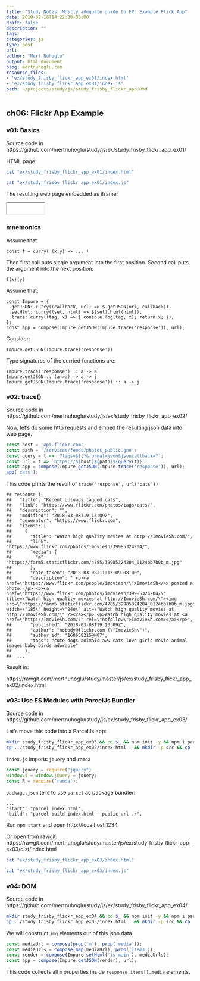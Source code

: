 ```yaml
---
title: "Study Notes: Mostly adequate guide to FP: Example Flick App"
date: 2018-02-16T14:22:38+03:00  
draft: false
description: ""
tags:
categories: js
type: post
url:
author: "Mert Nuhoglu"
output: html_document
blog: mertnuhoglu.com
resource_files:
- 'ex/study_frisby_flickr_app_ex01/index.html' 
- 'ex/study_frisby_flickr_app_ex01/index.js' 
path: ~/projects/study/js/study_frisby_flickr_app.Rmd
---
```


<style>
  .main-container {
    max-width: 1600px !important;
  }
</style>

## ch06: Flickr App Example

### v01: Basics 

Source code in https://github.com/mertnuhoglu/study/js/ex/study_frisby_flickr_app_ex01/

HTML page:

```bash
cat "ex/study_frisby_flickr_app_ex01/index.html" 
```

```bash
cat "ex/study_frisby_flickr_app_ex01/index.js" 
```

The resulting web page embedded as iframe:

<iframe src="ex/study_frisby_flickr_app_ex01/index.html" width="100" height="30"></iframe>

### mnemonics

Assume that:

    const f = curry( (x,y) => ... )

Then first call puts single argument into the first position. Second call puts the argument into the next position:

    f(x)(y)

Assume that:

    const Impure = {
      getJSON: curry((callback, url) => $.getJSON(url, callback)),
      setHtml: curry((sel, html) => $(sel).html(html)),
      trace: curry((tag, x) => { console.log(tag, x); return x; }),
    }; 
    const app = compose(Impure.getJSON(Impure.trace('response')), url);

Consider:

    Impure.getJSON(Impure.trace('response'))

Type signatures of the curried functions are:

    Impure.trace('response') :: a -> a
    Impure.getJSON :: (a->a) -> a -> j
    Impure.getJSON(Impure.trace('response')) :: a -> j

### v02: trace()

Source code in https://github.com/mertnuhoglu/study/js/ex/study_frisby_flickr_app_ex02/

Now, let's do some http requests and embed the resulting json data into web page.

``` js
const host = 'api.flickr.com';
const path = '/services/feeds/photos_public.gne';
const query = t => `?tags=${t}&format=json&jsoncallback=?`;
const url = t => `https://${host}${path}${query(t)}`;
const app = compose(Impure.getJSON(Impure.trace('response')), url);
app('cats');
``` 

This code prints the result of `trace('response', url('cats'))`

``` 
## response {
##   "title": "Recent Uploads tagged cats",
##   "link": "https://www.flickr.com/photos/tags/cats/",
##   "description": "",
##   "modified": "2018-03-08T19:13:09Z",
##   "generator": "https://www.flickr.com",
##   "items": [
##     {
##       "title": "Watch high quality movies at http://ImovieSh.com/",
##       "link": "https://www.flickr.com/photos/imoviesh/39985324204/",
##       "media": {
##         "m": "https://farm5.staticflickr.com/4785/39985324204_0124bb7b0b_m.jpg"
##       },
##       "date_taken": "2018-03-08T11:13:09-08:00",
##       "description": " <p><a href=\"https://www.flickr.com/people/imoviesh/\">ImovieSh</a> posted a photo:</p> <p><a href=\"https://www.flickr.com/photos/imoviesh/39985324204/\" title=\"Watch high quality movies at http://ImovieSh.com/\"><img src=\"https://farm5.staticflickr.com/4785/39985324204_0124bb7b0b_m.jpg\" width=\"185\" height=\"240\" alt=\"Watch high quality movies at http://ImovieSh.com/\" /></a></p> <p>Watch high quality movies at <a href=\"http://ImovieSh.com/\" rel=\"nofollow\">ImovieSh.com/</a></p>",
##       "published": "2018-03-08T19:13:09Z",
##       "author": "nobody@flickr.com (\"ImovieSh\")",
##       "author_id": "160658215@N07",
##       "tags": "cute dogs animals aww cats love girls movie animal images baby birds adorable"
##     },
##  ...
``` 

Result in:

https://rawgit.com/mertnuhoglu/study/master/js/ex/study_frisby_flickr_app_ex02/index.html

### v03: Use ES Modules with ParcelJs Bundler

Source code in https://github.com/mertnuhoglu/study/js/ex/study_frisby_flickr_app_ex03/

Let's move this code into a ParcelJs app:

``` bash
mkdir study_frisby_flickr_app_ex03 && cd $_ && npm init -y && npm i parcel-bundler jquery ramda
cp ../study_frisby_flickr_app_ex02/index.html . && mkdir -p src && cp ../study_frisby_flickr_app_ex02/index.js .
``` 

`index.js` imports `jquery` and `ramda`

``` js
const jquery = require("jquery")
window.$ = window.jQuery = jquery;
const R = require('ramda');
``` 

`package.json` tells to use `parcel` as package bundler:

    ...
    "start": "parcel index.html",
    "build": "parcel build index.html --public-url ./",

Run `npm start` and open http://localhost:1234

Or open from rawgit: https://rawgit.com/mertnuhoglu/study/master/js/ex/study_frisby_flickr_app_ex03/dist/index.html

```bash
cat "ex/study_frisby_flickr_app_ex03/index.html" 
```

```bash
cat "ex/study_frisby_flickr_app_ex03/index.js" 
```

### v04: DOM

Source code in https://github.com/mertnuhoglu/study/js/ex/study_frisby_flickr_app_ex04/

``` bash
mkdir study_frisby_flickr_app_ex04 && cd $_ && npm init -y && npm i parcel-bundler jquery ramda
cp ../study_frisby_flickr_app_ex03/index.html . && mkdir -p src && cp ../study_frisby_flickr_app_ex03/index.js .
``` 

We will construct `img` elements out of this json data.

``` js
const mediaUrl = compose(prop('m'), prop('media'));
const mediaUrls = compose(map(mediaUrl), prop('items'));
const render = compose(Impure.setHtml('js-main'), mediaUrls);
const app = compose(Impure.getJSON(render), url);
```

This code collects all `m` properties inside `response.items[].media` elements.

